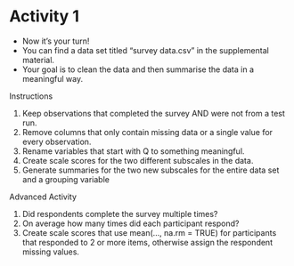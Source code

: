 # Activity 1
<div  class = semiemph>

- Now it's your turn!
- You can find a data set titled "survey data.csv" in the supplemental material.
- Your goal is to clean the data and then summarise the data in a meaningful way. 


</div>

<div class = semiemph><div class = activity>
<div class = activitytitle>
Instructions
</div>
1. Keep observations that completed the survey AND were not from a test run.
2. Remove columns that only contain missing data or a single value for every observation.
3. Rename variables that start with Q to something meaningful.
4. Create scale scores for the two different subscales in the data. 
5. Generate summaries for the two new subscales for the entire data set and a grouping variable

</div>


<div class = semiemph><div class = activity>
<div class = advactivitytitle>
Advanced Activity
</div>
1. Did respondents complete the survey multiple times?
2. On average how many times did each participant respond?
3. Create scale scores that use mean(..., na.rm = TRUE) for participants that responded to 2 or more items, otherwise assign the respondent missing values.
</div>


